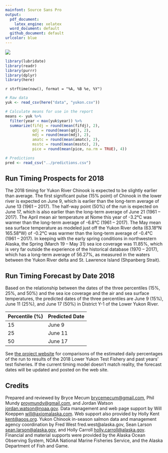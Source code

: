 ```yaml
---
mainfont: Source Sans Pro
output:
  pdf_document:
    latex_engine: xelatex
  word_document: default
  github_document: default
urlcolor: blue
---
```


![](images/combined.png)

```r
library(lubridate)
library(readr)
library(purrr)
library(dplyr)
library(here)
```

`r strftime(now(), format = "%A, %B %e, %Y")`

\begin{center}
  \huge{2018 Final Prospects and Forecast for Chinook Salmon Timing}
  
  \large{Lower Yukon River (Area Y-1)}
\end{center}

```r
# Raw data
yuk <- read_csv(here("data", "yukon.csv"))

# Calculate means for use in the report
means <- yuk %>%
  filter(year < max(yuk$year)) %>% 
  summarize(fifdj = round(mean(fifdj), 2),
            qdj = round(mean(qdj), 2),
            mdj = round(mean(mdj), 2),
            amatc = round(mean(amatc), 2),
            msstc = round(mean(msstc), 2),
            pice = round(mean(pice, na.rm = TRUE), 4))

# Predictions
pred <- read_csv("../predictions.csv")
```

## Run Timing Prospects for 2018

The 2018 timing for Yukon River Chinook is expected to be slightly earlier than average.
The first significant pulse (15% point) of Chinook in the lower river is expected on June 9, which is earlier than the long-term average of June 13 (1961 -- 2017).
The half-way point (50%) of the run is expected on June 17, which is also earlier than the long-term average of June 21 (1961 -- 2017).
The April mean air temperature at Nome this year of -3.2°C was warmer than the long-term average of -6.8°C (1961 -- 2017).
The May mean sea surface temperature as modeled just off the Yukon River delta (63.18°N 165.58°W) of -0.2°C was warmer than the long-term average of -0.4°C (1961 -- 2017).
In keeping with the early spring conditions in northwestern Alaska, the Spring (March 19 – May 31) sea ice coverage was 11.85%, which is very far outside the experience of the historical database (1970 -- 2017), which has a long-term average of 56.27%, as measured in the waters between the Yukon River delta and St. Lawrence Island (Shpanberg Strait). 

## Run Timing Forecast by Date 2018

Based on the relationship between the dates of the three percentiles (15%, 25%, and 50%) and the sea ice coverage and the air and sea surface temperatures, the predicted dates of the three percentiles are June 9 (15%), June 11 (25%), and June 17 (50%) in District Y-1 of the Lower Yukon River.

| Percentile (%) | Predicted Date |
|----------------|----------------|
| 15             | June 9         |
| 25             | June 11        |
| 50             | June 17        |

See [the project website](http://www.aoos.org/2018-run-timing-outlook-and-forecast-summary-chinook-salmon-yukon-river-delta/) for comparisons of the estimated daily percentages of the run to results of the 2018 Lower Yukon Test Fishery and past years’ test fisheries. If the current timing model doesn’t match reality, the forecast dates will be updated and posted on the web site.

## Credits

Prepared and reviewed by Bryce Mecum [brycemecum@gmail.com](mailto:brycemecum@gmail.com), Phil Mundy [proymundy@gmail.com](mailto:proymundy@gmail.com), and Jordan Watson [jordan.watson@noaa.gov](mailto:jordan.watson@noaa.gov). Data management and web page support by Will Koeppen [will@axiomalaska.com](mailto:will@axiomalaska.com). Web support also provided by Holly Kent [kent@aoos.org](mailto: kent@aoos.org). Yukon Chinook in-season salmon data and management agency coordination by Fred West fred.west@alaska.gov, Sean Larson [sean.larson@alaska.gov](mailto:sean.larson@alaska.gov), and Holly Carroll [holly.carroll@alaska.gov](mailto:holly.carroll@alaska.gov).  Financial and material supports were provided by the Alaska Ocean Observing System, NOAA National Marine Fisheries Service, and the Alaska Department of Fish and Game.